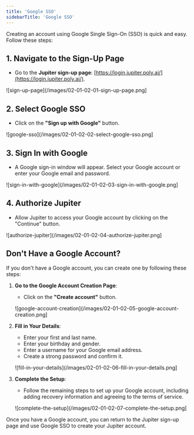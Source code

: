 ```yaml
---
title: 'Google SSO'
sidebarTitle: 'Google SSO'
---
```


Creating an account using Google Single Sign-On (SSO) is quick and easy. Follow these steps:

## 1. Navigate to the Sign-Up Page
   - Go to the **Jupiter sign-up page**: [https://login.jupiter.poly.ai/](https://login.jupiter.poly.ai/).

   ![sign-up-page](/images/02-01-02-01-sign-up-page.png]

## 2. Select Google SSO
   - Click on the **"Sign up with Google"** button.

   ![google-sso](/images/02-01-02-02-select-google-sso.png]

## 3. Sign In with Google
   - A Google sign-in window will appear. Select your Google account or enter your Google email and password.

   ![sign-in-with-google](/images/02-01-02-03-sign-in-with-google.png]

## 4. Authorize Jupiter
   - Allow Jupiter to access your Google account by clicking on the "Continue" button.

   ![authorize-jupiter](/images/02-01-02-04-authorize-jupiter.png]

## Don't Have a Google Account?

If you don't have a Google account, you can create one by following these steps:

1. **Go to the Google Account Creation Page**:
   - Click on the **"Create account"** button.

   ![google-account-creation](/images/02-01-02-05-google-account-creation.png]

2. **Fill in Your Details**:
   - Enter your first and last name.
   - Enter your birthday and gender.
   - Enter a username for your Google email address.
   - Create a strong password and confirm it.

   ![fill-in-your-details](/images/02-01-02-06-fill-in-your-details.png]

3. **Complete the Setup**:
   - Follow the remaining steps to set up your Google account, including adding recovery information and agreeing to the terms of service.

   ![complete-the-setup](/images/02-01-02-07-complete-the-setup.png]

Once you have a Google account, you can return to the Jupiter sign-up page and use Google SSO to create your Jupiter account.
